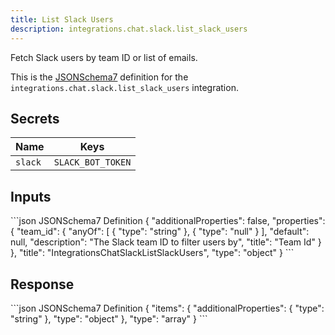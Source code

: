 ```yaml
---
title: List Slack Users
description: integrations.chat.slack.list_slack_users
---
```


Fetch Slack users by team ID or list of emails.

This is the [JSONSchema7](https://json-schema.org/draft-07/json-schema-release-notes) definition for the `integrations.chat.slack.list_slack_users` integration.


## Secrets
| Name | Keys |
| --- | --- |
| `slack` | `SLACK_BOT_TOKEN` |

## Inputs

<CodeGroup>
```json JSONSchema7 Definition
{
    "additionalProperties": false,
    "properties": {
        "team_id": {
            "anyOf": [
                {
                    "type": "string"
                },
                {
                    "type": "null"
                }
            ],
            "default": null,
            "description": "The Slack team ID to filter users by",
            "title": "Team Id"
        }
    },
    "title": "IntegrationsChatSlackListSlackUsers",
    "type": "object"
}
```

</CodeGroup>

## Response

<CodeGroup>
```json JSONSchema7 Definition
{
    "items": {
        "additionalProperties": {
            "type": "string"
        },
        "type": "object"
    },
    "type": "array"
}
```

</CodeGroup>
